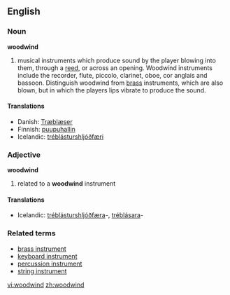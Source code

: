 ==English==

===Noun===
'''woodwind'''

# musical instruments which produce sound by the player blowing into them, through a [[reed]], or across an opening. Woodwind instruments include the recorder, flute, piccolo, clarinet, oboe, cor anglais and bassoon. Distinguish woodwind from [[brass]] instruments, which are also blown, but in which the players lips vibrate to produce the sound.

====Translations====
{{trans-top}}
*Danish: [http://da.wikipedia.org/wiki/Tr%C3%A6bl%C3%A6ser Træblæser]
*Finnish: [[puupuhallin]]
*Icelandic: [[tréblásturshljóðfæri]] {{n}}
{{trans-mid}}
{{trans-bottom}}

===Adjective===
'''woodwind'''

# related to a '''woodwind''' instrument

====Translations====

{{trans-top}}
*Icelandic: [[tréblásturshljóðfæra]]-, [[tréblásara]]-
{{trans-mid}}
{{trans-bottom}}

===Related terms===
*[[brass instrument]]
*[[keyboard instrument]]
*[[percussion instrument]]
*[[string instrument]]

[[vi:woodwind]]
[[zh:woodwind]]